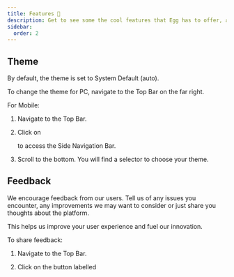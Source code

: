 ```yaml
---
title: Features 🤠
description: Get to see some the cool features that Egg has to offer, and more
sidebar:
  order: 2
---
```



## Theme

By default, the theme is set to System Default (auto).

To change the theme for PC, navigate to the Top Bar on the far right.

For Mobile:

<Steps>

  1. Navigate to the Top Bar.
      <ThemedImageContainer 
        dark={TopBarDarkMobile}
        light={TopBarLightMobile}
        alt="a section of egg's topbar"
        loading="eager"
      />

  2. Click on 
      <div class="w-10">
        <ThemedImageContainer
          dark={AsideButtonDarkMobile}
          light={AsideButtonLightMobile}
          alt="button to open the aside"
          loading="lazy"
        />
      </div>
      to access the Side Navigation Bar.

  3. Scroll to the bottom. You will find a selector to choose your theme.

</Steps>



## Feedback

We encourage feedback from our users. Tell us of any issues you encounter, any
improvements we may want to consider or just share you thoughts about the platform.

This helps us improve your user experience and fuel our innovation.

To share feedback:

<Steps>

  1. Navigate to the Top Bar.
      <ThemedImageContainer 
        dark={TopBarDarkMobile}
        light={TopBarLightMobile}
        alt="the topbar showcasing the feedback button"
        loading="lazy"
      />
    
  2. Click on the button labelled <Icon name="comment" />

</Steps>
